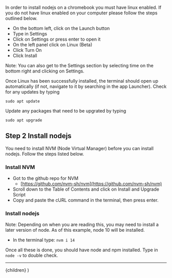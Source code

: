 
In order to install nodejs on a chromebook you must have linux enabled. If you
do not have linux enabled on your computer please follow the steps outlined
below.

- On the bottom left, click on the Launch button
- Type in Settings
- Click on Settings or press enter to open it
- On the left panel click on Linux (Beta)
- Click Turn On
- Click Install

Note: You can also get to the Settings section by selecting time on the bottom
right and clicking on Settings.

Once Linux has been successfully installed, the terminal should open up
automatically (if not, navigate to it by searching in the app Launcher). Check
for any updates by typing

`sudo apt update`

Update any packages that need to be upgrated by typing

`sudo apt upgrade`

## Step 2 Install nodejs

You need to install NVM (Node Virtual Manager) before you can install nodejs.
Follow the steps listed below.

### Install NVM

- Got to the github repo for NVM
  - [https://github.com/nvm-sh/nvm](https://github.com/nvm-sh/nvm)
- Scroll down to the Table of Contents and click on Install and Upgrade Script
- Copy and paste the cURL command in the terminal, then press enter.

### Install nodejs

Note: Depending on when you are reading this, you may need to install a later
version of node. As of this example, node 10 will be installed.

- In the terminal type: `nvm i 14`

Once all these is done, you should have node and npm installed. Type in
`node -v` to double check.

---

  <LessonLayout title="Installing Linux on Chromebook">{children}</LessonLayout>
)
